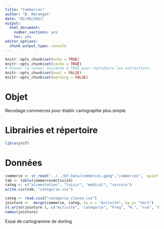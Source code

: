 ```yaml
---
title: "Commerces"
author: "B. Maranget"
date: "02/08/2021"
output: 
  html_document: 
    number_sections: yes
    toc: yes
editor_options: 
  chunk_output_type: console
---
```



```r
knitr::opts_chunk$set(echo = TRUE)
knitr::opts_chunk$set(cache = TRUE)
# Passer la valeur suivante à TRUE pour reproduire les extractions.
knitr::opts_chunk$set(eval = FALSE)
knitr::opts_chunk$set(warning = FALSE)
```


# Objet

Recodage commerces pour établir cartographie plus simple


# Librairies et répertoire

```r
library(sf)
```

# Données


```r
commerce <- st_read("../../03_Data/commerces.gpkg","commerces",  quiet = F, stringsAsFactors = F)
tab <- table(commerce$Activité)
categ <- c("alimentation", "loisir", "médical", "service")
write.csv(tab, "categorie.csv")
```


```r
categ <- read.csv2("categorie_classe.csv")
jointure <-  merge(commerce, categ, by.x = "Activité", by.y= "Var1")
st_write(jointure [, c("Activité", "categorie", "Freq", "N.", "rue", "Enseigne")], "../../03_Data/commerces.gpkg", "jointure", delete_layer = TRUE, quiet = TRUE)
names(jointure)
```

Essai de cartogramme de dorling


```r

```


